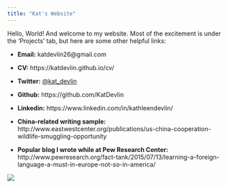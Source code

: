 ```yaml
---
title: "Kat's Website"
---
```


Hello, World! And welcome to my website. Most of the excitement is under the 'Projects' tab, but here are some other helpful links:

- __Email:__ katdevlin26@gmail.com  

- __CV:__ https://katdevlin.github.io/cv/

- __Twitter:__ [@kat_devlin](https://twitter.com/kat_devlin)

- __Github:__ https://github.com/KatDevlin

- __Linkedin:__ https://www.linkedin.com/in/kathleendevlin/

- __China-related writing sample:__ http://www.eastwestcenter.org/publications/us-china-cooperation-wildlife-smuggling-opportunity

- __Popular blog I wrote while at Pew Research Center:__ http://www.pewresearch.org/fact-tank/2015/07/13/learning-a-foreign-language-a-must-in-europe-not-so-in-america/ 


![](thumb_IMG_0623_1024.jpg)


